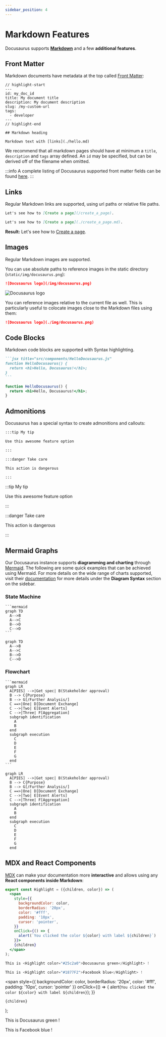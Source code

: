 ```yaml
---
sidebar_position: 4
---
```


# Markdown Features

Docusaurus supports **[Markdown](https://daringfireball.net/projects/markdown/syntax)** and a few **additional
features**.

## Front Matter

Markdown documents have metadata at the top called [Front Matter](https://jekyllrb.com/docs/front-matter/):

```text title="my-doc.md"
// highlight-start
---
id: my_doc_id
title: My document title
description: My document description
slug: /my-custom-url
tags:
  - developer
---
// highlight-end

## Markdown heading

Markdown text with [links](./hello.md)
```

We recommend that all markdown pages should have at minimum a `title`, `description` and `tags` array defined. An `id`
may be specified, but can be derived off of the filename when omitted.

:::info
A complete listing of Docusaurus supported front matter fields can be found [here](https://docusaurus.io/docs/api/plugins/@docusaurus/plugin-content-docs#markdown-front-matter).
:::

## Links

Regular Markdown links are supported, using url paths or relative file paths.

```md
Let's see how to [Create a page](/create_a_page).
```

```md
Let's see how to [Create a page](./create_a_page.md).
```

**Result:** Let's see how to [Create a page](./create_a_page.md).

## Images

Regular Markdown images are supported.

You can use absolute paths to reference images in the static directory (`static/img/docusaurus.png`):

```md
![Docusaurus logo](/img/docusaurus.png)
```

![Docusaurus logo](/img/docusaurus.png)

You can reference images relative to the current file as well. This is particularly useful to colocate images close to
the Markdown files using them:

```md
![Docusaurus logo](./img/docusaurus.png)
```

## Code Blocks

Markdown code blocks are supported with Syntax highlighting.

````md
```jsx title="src/components/HelloDocusaurus.js"
function HelloDocusaurus() {
  return <h1>Hello, Docusaurus!</h1>;
}
```
````

```jsx title="src/components/HelloDocusaurus.js"
function HelloDocusaurus() {
  return <h1>Hello, Docusaurus!</h1>;
}
```

## Admonitions

Docusaurus has a special syntax to create admonitions and callouts:

```md
:::tip My tip

Use this awesome feature option

:::

:::danger Take care

This action is dangerous

:::
```

:::tip My tip

Use this awesome feature option

:::

:::danger Take care

This action is dangerous

:::

## Mermaid Graphs

Our Docusaurus instance supports **diagramming and charting** through [Mermaid](https://mermaid.js.org). The following
are some quick examples that can be achieved using Mermaid. For more details on the wide range of charts supported,
visit their [documentation](https://mermaid.js.org/intro/) for more details under the **Diagram Syntax** section on the
sidebar.

### State Machine

````text
```mermaid
graph TD
  A-->B
  A-->C
  B-->D
  C-->D
```
````

```mermaid
graph TD
  A-->B
  A-->C
  B-->D
  C-->D
```

### Flowchart

````text
```mermaid
graph LR
  A[PIES] -->|Get spec| B(Stakeholder approval)
  B --> C{Purpose}
  B --> G[/Further Analysis/]
  C ==>|One| D[Document Exchange]
  C -->|Two| E[Event Alerts]
  C -->|Three| F[Aggregation]
  subgraph identification
    A
    B
  end
  subgraph execution
    C
    D
    E
    F
    G
  end
```
````

```mermaid
graph LR
  A[PIES] -->|Get spec| B(Stakeholder approval)
  B --> C{Purpose}
  B --> G[/Further Analysis/]
  C ==>|One| D[Document Exchange]
  C -->|Two| E[Event Alerts]
  C -->|Three| F[Aggregation]
  subgraph identification
    A
    B
  end
  subgraph execution
    C
    D
    E
    F
    G
  end
```

## MDX and React Components

[MDX](https://mdxjs.com/) can make your documentation more **interactive** and allows using any **React components
inside Markdown**:

```jsx
export const Highlight = ({children, color}) => (
  <span
    style={{
      backgroundColor: color,
      borderRadius: '20px',
      color: '#fff',
      padding: '10px',
      cursor: 'pointer',
    }}
    onClick={() => {
      alert(`You clicked the color ${color} with label ${children}`)
    }}>
    {children}
  </span>
);

This is <Highlight color="#25c2a0">Docusaurus green</Highlight> !

This is <Highlight color="#1877F2">Facebook blue</Highlight> !
```

  <span
    style={{
      backgroundColor: color,
      borderRadius: '20px',
      color: '#fff',
      padding: '10px',
      cursor: 'pointer'
    }}
    onClick={() => {
      alert(`You clicked the color ${color} with label ${children}`);
    }}
  >
    {children}
  </span>
);

This is <Highlight color="#25c2a0">Docusaurus green</Highlight> !

This is <Highlight color="#1877F2">Facebook blue</Highlight> !
